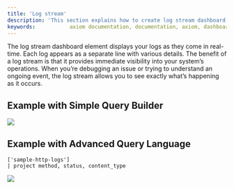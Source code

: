 ```yaml
---
title: 'Log stream'
description: 'This section explains how to create log stream dashboard elements and add them to your dashboard.'
keywords:           axiom documentation, documentation, axiom, dashboards, collaboration, queries, visualizations, filters, charts, simple query builder, advanced query builder
---
```


The log stream dashboard element displays your logs as they come in real-time. Each log appears as a separate line with various details. The benefit of a log stream is that it provides immediate visibility into your system’s operations. When you’re debugging an issue or trying to understand an ongoing event, the log stream allows you to see exactly what’s happening as it occurs.

## Example with Simple Query Builder

<Frame>
  <img src="/doc-assets/shots/logstream-simple-query.png" />
</Frame>

## Example with Advanced Query Language

```kusto
['sample-http-logs']
| project method, status, content_type
```

<Frame>
  <img src="/doc-assets/shots/log-stream-chart-apl.png" />
</Frame>